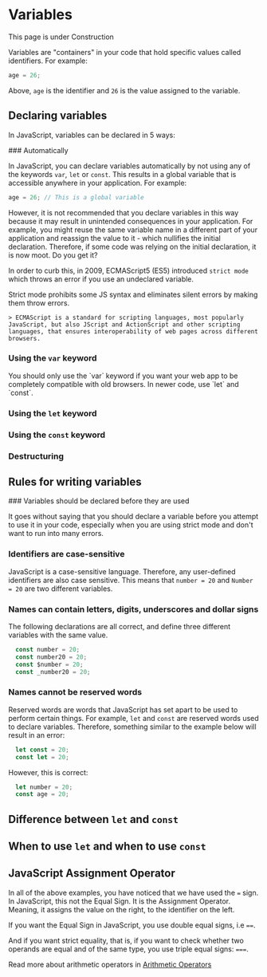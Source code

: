 
# Variables

<Callout>This page is under Construction</Callout>

Variables are "containers" in your code that hold specific values called identifiers. For example:

``` javascript
age = 26;
```

Above, `age` is the identifier and `26` is the value assigned to the variable.

## Declaring variables

In JavaScript, variables can be declared in 5 ways:

<Steps>
  ### Automatically

  In JavaScript, you can declare variables automatically by not using any of the keywords `var`, `let` or `const`. This results in a global variable that is accessible anywhere in your application. For example:

  ``` javascript
  age = 26; // This is a global variable
  ```

  However, it is not recommended that you declare variables in this way because it may result in unintended consequences in your application. For example, you might reuse the same variable name in a different part of your application and reassign the value to it - which nullifies the initial declaration. Therefore, if some code was relying on the initial declaration, it is now moot. Do you get it?

  In order to curb this, in 2009, ECMAScript5 (ES5) introduced `strict mode` which throws an error if you use an undeclared variable.
  
  <Callout type="info">
     Strict mode prohibits some JS syntax and eliminates silent errors by making them throw errors.

    > ECMAScript is a standard for scripting languages, most popularly JavaScript, but also JScript and ActionScript and other scripting languages, that ensures interoperability of web pages across different browsers.
  </Callout>

  ### Using the `var` keyword

  <Callout type="warning">
    You should only use the `var` keyword if you want your web app to be completely compatible with old browsers. In newer code, use `let` and `const`.
  </Callout>

  ### Using the `let` keyword

  ### Using the `const` keyword

  ### Destructuring
</Steps>

## Rules for writing variables

<Steps>
### Variables should be declared before they are used

It goes without saying that you should declare a variable before you attempt to use it in your code, especially when you are using strict mode and don't want to run into many errors.

### Identifiers are case-sensitive

JavaScript is a case-sensitive language. Therefore, any user-defined identifiers are also case sensitive. This means that `number = 20` and `Number = 20` are two different variables.

### Names can contain letters, digits, underscores and dollar signs

The following declarations are all correct, and define three different variables with the same value.

``` javascript
  const number = 20;
  const number20 = 20;
  const $number = 20;
  const _number20 = 20;
```

### Names cannot be reserved words

Reserved words are words that JavaScript has set apart to be used to perform certain things. For example, `let` and `const` are reserved words used to declare variables. Therefore, something similar to the example below will result in an error:

``` javascript
  let const = 20;
  const let = 20;
```

However, this is correct:

``` javascript
  let number = 20;
  const age = 20;
```

</Steps>

## Difference between `let` and `const`

## When to use `let` and when to use `const`

## JavaScript Assignment Operator

In all of the above examples, you have noticed that we have used the `=` sign. In JavaScript, this not the Equal Sign. It is the Assignment Operator. Meaning, it assigns the value on the right, to the identifier on the left.

If you want the Equal Sign in JavaScript, you use double equal signs, i.e `==`.

And if you want strict equality, that is, if you want to check whether two operands are equal and of the same type, you use triple equal signs: `===`.

Read more about arithmetic operators in [Arithmetic Operators](/web-development/javascript/arithmetic-operators)